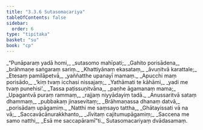 ```yaml
---
title: "3.3.6 Sutasomacariya"
tableOfContents: false
sidebar:
  order: 6
type: "tipitaka"
basket: "su"
book: "cp"
---
```



<DynamicBreadcrumb />

<Division number="105" book="cp" bookNo="21" page="417">

<Paragraph number="384" type="verses" book="cp">
_“Punāparaṃ yadā homi,_  
_sutasomo mahīpati;_  
_Gahito porisādena,_  
_brāhmaṇe saṅgaraṃ sariṃ._  

</Paragraph>

</Division>
<Division number="106" book="cp" bookNo="21" page="417">

<Paragraph number="385" type="verses" book="cp">
_Khattiyānaṃ ekasataṃ,_  
_āvuṇitvā karattale;_  
_Etesaṃ pamilāpetvā,_  
_yaññatthe upanayī mamaṃ._  

</Paragraph>

</Division>
<Division number="107" book="cp" bookNo="21" page="417">

<Paragraph number="386" type="verses" book="cp">
_Apucchi maṃ porisādo,_  
_‘kiṃ tvaṃ icchasi nissajaṃ;_  
_Yathāmati te kāhāmi,_  
_yadi me tvaṃ punehisi’._  

</Paragraph>

</Division>
<Division number="108" book="cp" bookNo="21" page="418">

<Paragraph number="387" type="verses" book="cp">
_Tassa paṭissuṇitvāna,_  
_paṇhe āgamanaṃ mama;_  
_Upagantvā puraṃ rammaṃ,_  
_rajjaṃ niyyādayiṃ tadā._  

</Paragraph>

</Division>
<Division number="109" book="cp" bookNo="21" page="418">

<Paragraph number="388" type="verses" book="cp">
_Anussaritvā sataṃ dhammaṃ,_  
_pubbakaṃ jinasevitaṃ;_  
_Brāhmaṇassa dhanaṃ datvā,_  
_porisādaṃ upāgamiṃ._  

</Paragraph>

</Division>
<Division number="110" book="cp" bookNo="21" page="418">

<Paragraph number="389" type="verses" book="cp">
_Natthi me saṃsayo tattha,_  
_Ghātayissati vā na vā;_  
_Saccavācānurakkhanto,_  
_Jīvitaṃ cajitumupāgamiṃ;_  
_Saccena me samo natthi,_  
_Esā me saccapāramī”ti._  


</Paragraph>
</Division>

<Paragraph number="390" type="center" book="cp">
Sutasomacariyaṃ dvādasamaṃ.
</Paragraph>